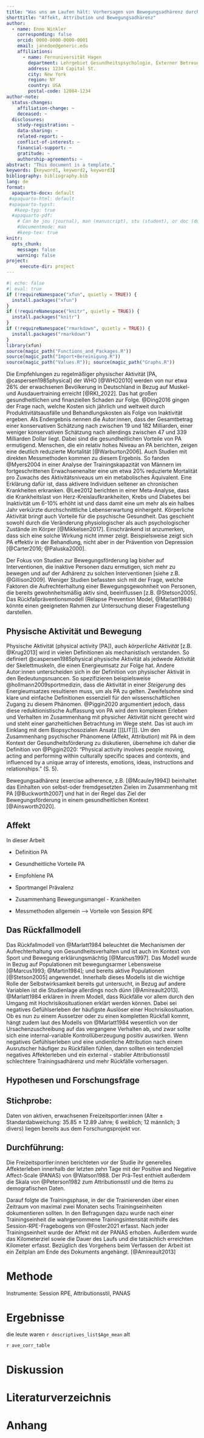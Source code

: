 ```yaml
---
title: "Was uns am Laufen hält: Vorhersagen von Bewegungsadhärenz durch Affekt und Attributionsstile"
shorttitle: "Affekt, Attribution und Bewegungsadhärenz"
author:
  - name: Enno Winkler
    corresponding: false
    orcid: 0000-0000-0000-0001
    email: janedoe@generic.edu
    affiliations:
      - name: Fernuniversität Hagen
        department: Lehrgebiet Gesundheitspsychologie, Externer Betreuer Dr. Sascha Leisterer (Humboldt-Universität zu Berlin)
        address: 1234 Capital St.
        city: New York
        region: NY
        country: USA
        postal-code: 12084-1234
author-note:
  status-changes: 
    affiliation-change: ~
    deceased: ~
  disclosures:
    study-registration: ~
    data-sharing: ~
    related-report: ~
    conflict-of-interest: ~
    financial-support: ~
    gratitude: ~
    authorship-agreements: ~
abstract: "This document is a template."
keywords: [keyword1, keyword2, keyword3]
bibliography: bibliography.bib
lang: de
format:
  apaquarto-docx: default
 #apaquarto-html: default
 #apaquarto-typst: 
   #keep-typ: true
  #apaquarto-pdf:
    # Can be jou (journal), man (manuscript), stu (student), or doc (document)
    #documentmode: man
    #keep-tex: true
knitr: 
  opts_chunk: 
    message: false
    warning: false
project:
     execute-dir: project
---
```


```r
#| echo: false
#| eval: true 
if (!requireNamespace("xfun", quietly = TRUE)) {
  install.packages("xfun")
}
if (!requireNamespace("knitr", quietly = TRUE)) {
  install.packages("knitr")
}
if (!requireNamespace("rmarkdown", quietly = TRUE)) {
  install.packages("rmarkdown")
}
library(xfun)
source(magic_path("Functions_and_Packages.R"))
source(magic_path("Import+Bereinigung.R"))
source(magic_path("Values.R")); source(magic_path("Graphs.R"))
```

Die Empfehlungen zu regelmäßiger physischer Aktivität [PA, @caspersen1985physical] der WHO [@WHO2010] werden von nur etwa 26% der erwachsenen Bevölkerung in Deutschland in Bezug auf Muskel- und Ausdauertraining erreicht [@RKI_2022]. Das hat großen gesundheitlichen und finanziellen Schaden zur Folge. @Ding2016 gingen der Frage nach, welche Kosten sich jährlich und weltweit durch Produktivitätsausfälle und Behandlungskosten als Folge von Inaktivität ergeben. Als Endergebnis nennen die Autor:innen, dass der Gesamtbetrag einer konservativen Schätzung nach zwischen 19 und 182 Milliarden, einer weniger konservativen Schätzung nach allerdings zwischen 47 und 339 Milliarden Dollar liegt. Dabei sind die gesundheitlichen Vorteile von PA ermutigend. Menschen, die ein relativ hohes Niveau an PA berichten, zeigen eine deutlich reduzierte Mortalität [@Warburton2006]. Auch Studien mit direkten Messmethoden kommen zu diesem Ergebnis. So fanden @Myers2004 in einer Analyse der Trainingskapazität von Männern im fortgeschrittenen Erwachsenenalter eine um etwa 20% reduzierte Mortalität pro Zuwachs des Aktivitätsniveaus um ein metabolisches Äquivalent. Eine Erklärung dafür ist, dass aktivere Individuen seltener an chronischen Krankheiten erkranken. @Lee2012 berichten in einer Meta-Analyse, dass die Krankheitslast von Herz-Kreislaufkrankheiten, Krebs und Diabetes bei Inaktivität um 6-10% erhöht ist und dass damit eine um mehr als ein halbes Jahr verkürzte durchschnittliche Lebenserwartung einhergeht. Körperliche Aktivität bringt auch Vorteile für die psychische Gesundheit. Das geschieht sowohl durch die Veränderung physiologischer als auch psychologischer Zustände im Körper [@Mikkelsen2017]. Einschränkend ist anzumerken, dass sich eine solche Wirkung nicht immer zeigt. Beispielsweise zeigt sich PA effektiv in der Behandlung, nicht aber in der Prävention von Depression [@Carter2016; @Paluska2000].

Der Fokus von Studien zur Bewegungsförderung lag bisher auf Interventionen, die inaktive Personen dazu ermutigen, sich mehr zu bewegen und auf der Adhärenz zu solchen Interventionen [siehe z.B. @Gillison2009]. Weniger Studien befassten sich mit der Frage, welche Faktoren die Aufrechterhaltung einer Bewegungsgewohnheit von Personen, die bereits gewohnheitsmäßig aktiv sind, beeinflussen [z.B. @Stetson2005]. 
Das Rückfallpräventionsmodell (Relapse Prevention Model, @Marlatt1984) könnte einen geeigneten Rahmen zur Untersuchung dieser Fragestellung darstellen.

## Physische Aktivität und Bewegung

Physische Aktivität (physical activity [PA]), auch *körperliche Aktivität* [z.B. @Krug2013] wird in vielen Definitionen als mechanistisch verstanden. So definiert @caspersen1985physical physische Aktivität als jedwede Aktivität der Skelettmuskeln, die einen Energieumsatz zur Folge hat. Andere Autor:innen unterscheiden sich in der Definition von physischer Aktivät in den Bedeutungsnuancen. So spezifizieren beispielsweise @hollmann2009sportmedizin, dass die Aktivität in einer *Steigerung* des Energieumsatzes resultieren muss, um als PA zu gelten. Zweifelsohne sind klare und einfache Definitionen essenziell für den wissenschaftlichen Zugang zu diesem Phänomen. @Piggin2020 argumentiert jedoch, dass diese reduktionistische Auffassung von PA wird dem komplexen Erleben und Verhalten im Zusammenhang mit physicher Aktivität nicht gerecht wird und steht einer ganzheitlichen Betrachtung im Wege steht. Das ist auch im Einklang mit dem Biopsychosozialen Ansatz \[\[\[LIT\]\]\]. Um den Zusammenhang psychischer Phänomene (Affekt, Attribution) mit PA in dem Kontext der Gesundheitsförderung zu diskutieren, übernehme ich daher die Definition von @Piggin2020: "Physical activity involves people moving, acting and performing within culturally specific spaces and contexts, and influenced by a unique array of interests, emotions, ideas, instructions and relationships." (S. 5).

Bewegungsadhärenz (exercise adherence, z.B. [@Mcauley1994]) beinhaltet das Einhalten von selbst-oder fremdgesetzten Zielen im Zusammenhang mit PA [@Buckworth2007] und hat in der Regel das Ziel der Bewegungsförderung in einem gesundheitlichen Kontext [@Ainsworth2020].

## Affekt

In dieser Arbeit

-   Definition PA

-   Gesundheitliche Vorteile PA

-   Empfohlene PA

-   Sportmangel Prävalenz

-   Zusammenhang Bewegungsmangel - Krankheiten

-   Messmethoden allgemein –\> Vorteile von Session RPE

## Das Rückfallmodell

Das Rückfallmodell von @Marlatt1984 beleuchtet die Mechanismen der Aufrechterhaltung von Gesundheitsverhalten und ist auch im Kontext von Sport und Bewegung erklärungsmächtig [@Marcus1997]. Das Modell wurde in Bezug auf Populationen mit bewegungsarmer Lebensweise [@Marcus1993; @Martin1984]; und bereits aktive Populationen [@Stetson2005] angewendet. Innerhalb dieses Modells ist die wichtige Rolle der Selbstwirksamkeit bereits gut untersucht, in Bezug auf andere Variablen ist die Studienlage allerdings noch dünn [@Amireault2013]. @Marlatt1984 erklären in ihrem Modell, dass Rückfälle vor allem durch den Umgang mit Hochrisikosituationen erklärt werden können. Dabei sei negatives Gefühlserleben der häufigste Auslöser einer Hochrisikosituation. Ob es nun zu einem Aussetzer oder zu einen kompletten Rückfall kommt, hängt zudem laut des Modells von @Marlatt1984 wesentlich von der Ursachenzuschreibung auf das vergangene Verhalten ab, und zwar sollte sich eine internal-variable Kontrollüberzeugung positiv auswirken. Wenn negatives Gefühlserleben und eine undienliche Attribution nach einem Ausrutscher häufiger zu Rückfällen fühlen, dann sollten ein tendenziell negatives Affekterleben und ein external - stabiler Attributionsstil schlechtere Trainingsadhärenz und mehr Rückfälle vorhersagen.

## Hypothesen und Forschungsfrage

## Stichprobe:

Daten von aktiven, erwachsenen Freizeitsportler:innen (Alter ± Standardabweichung: 35.85 ± 12.89 Jahre; 6 weiblich; 12 männlich; 3 divers) liegen bereits aus dem Forschungsprojekt vor.

## Durchführung:

Die Freizeitsportler:innen berichteten vor der Studie ihr generelles Affekterleben innerhalb der letzten zehn Tage mit der Positive and Negative Affect-Scale (PANAS) von @Watson1988. Der Prä-Test enthielt außerdem die Skala von @Peterson1982 zum Attributionsstil und die Items zu demografischen Daten.

Darauf folgte die Trainingsphase, in der die Trainierenden über einen Zeitraum von maximal zwei Monaten sechs Trainingseinheiten dokumentieren sollten. In den Befragungen dazu wurde nach einer Trainingseinheit die wahrgenommene Trainingsintensität mithilfe des Session-RPE-Fragebogens von @Foster2021 erfasst. Nach jeder Trainingseinheit wurde der Affekt mit der PANAS erhoben. Außerdem wurde das Kilometerziel sowie die Dauer des Laufs und die tatsächlich erreichten Kilometer erfasst. Bezüglich des Vorgehens beim Verfassen der Arbeit ist ein Zeitplan am Ende des Dokuments angehängt. [@Amireault2013]

# Methode

Instrumente: Session RPE, Attributionsstil, PANAS

# Ergebnisse

die leute waren `r descriptives_list$Age_mean` alt

::: landscape
`r ave_corr_table`
:::

# Diskussion

# Literaturverzeichnis

<!-- References will auto-populate in the refs div below -->

::: {#refs}
:::

# Anhang
